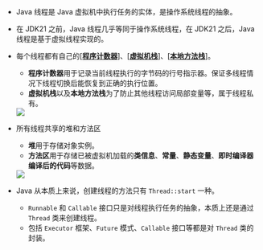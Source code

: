 
- Java 线程是 Java 虚拟机中执行任务的实体，是操作系统线程的抽象。
- 在 JDK21 之前，Java 线程几乎等同于操作系统线程，在 JDK21 之后，Java 线程是基于虚拟线程实现的。
- 每个线程都有自己的[[**程序计数器**]](blog/terms/java#program-counter)、[[**虚拟机栈**]](blog/terms/java#jvm-stack)、[[**本地方法栈**]](blog/terms/java#native-method-stack)。

  - **程序计数器**用于记录当前线程执行的字节码的行号指示器。保证多线程情况下线程切换后能恢复到正确的执行位置。
  - **虚拟机栈**以及**本地方法栈**为了防止其他线程访问局部变量等，属于线程私有。

  <Flex justify="center">
    <Image src="https://cdn.jsdelivr.net/gh/heliannuuthus/heliannuuthus.github.io@assets/static/img/2024-12-05/JVM运行时数据区之线程私有-2024-12-05-21-20-54.png" />
  </Flex>

- 所有线程共享的堆和方法区

  - **堆**用于存储对象实例。
  - **方法区**用于存储已被虚拟机加载的**类信息**、**常量**、**静态变量**、**即时编译器编译后的代码**等数据。

  <Flex justify="center">
    <Image src="https://cdn.jsdelivr.net/gh/heliannuuthus/heliannuuthus.github.io@assets/static/img/2024-12-05/JVM运行时数据区之线程共享-2024-12-05-21-12-21.png" />
  </Flex>

- Java 从本质上来说，创建线程的方法只有 `Thread::start` 一种。

  - `Runnable` 和 `Callable` 接口只是对线程执行任务的抽象，本质上还是通过 `Thread` 类来创建线程。
  - 包括 `Executor` 框架、`Future` 模式、`Callable` 接口等都是对 `Thread` 类的封装。
